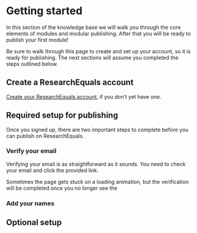 # Getting started

In this section of the knowledge base we will walk you through the core elements of modules and modular publishing. After that you will be ready to publish your first module!

Be sure to walk through this page to create and set up your account, so it is ready for publishing. The next sections will assume you completed the steps outlined below.

:::{.callout-caution}
# Create a ResearchEquals account

[Create your ResearchEquals account](https://www.researchequals.com/signup), if you don't yet have one. 
:::

## Required setup for publishing

Once you signed up, there are two important steps to complete before you can publish on ResearchEquals.

### Verify your email

Verifying your email is as straightforward as it sounds. You need to check your email and click the provided link.

Sometimes the page gets stuck on a loading animation, but the verification will be completed once you no longer see the 

### Add your names

## Optional setup




